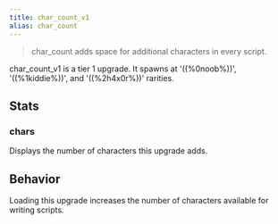 ```yaml
---
title: char_count_v1
alias: char_count
---
```


> char_count adds space for additional characters in every script.

char_count_v1 is a tier 1 upgrade. It spawns at '((%0noob%))', '((%1kiddie%))', and '((%2h4x0r%))' rarities.

## Stats

### chars

Displays the number of characters this upgrade adds.

## Behavior

Loading this upgrade increases the number of characters available for writing scripts.
